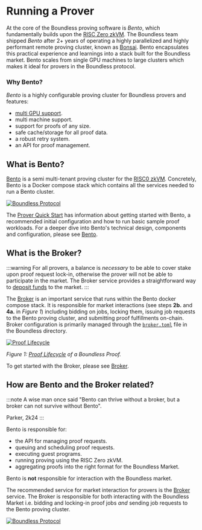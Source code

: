 # Running a Prover

At the core of the Boundless proving software is *Bento*, which fundamentally builds upon the [RISC Zero zkVM](https://dev.risczero.com/api/zkvm/). The Boundless team shipped *Bento* after 2+ years of operating a highly parallelized and highly performant remote proving cluster, known as [Bonsai](https://dev.risczero.com/api/generating-proofs/remote-proving). Bento encapsulates this practical experience and learnings into a stack built for the Boundless market. Bento scales from single GPU machines to large clusters which makes it ideal for provers in the Boundless protocol.

### Why Bento?

*Bento* is a highly configurable proving cluster for Boundless provers and features:

- [multi GPU support](/prove/performance-optimization#multiple-agents-and-gpus).
- multi machine support.
- support for proofs of any size.
- safe cache/storage for all proof data.
- a robust retry system.
- an API for proof management.

## What is Bento?

[Bento](/prove/bento) is a semi multi-tenant proving cluster for the [RISC0 zkVM](https://dev.risczero.com/api/zkvm/). Concretely, Bento is a Docker compose stack which contains all the services needed to run a Bento cluster.

<a href="/bento.png" class="lightgallery">
  <img src="/bento.png" alt="Boundless Protocol" />
</a>

The [Prover Quick Start](/prove/quick-start) has information about getting started with Bento, a recommended initial configuration and how to run basic sample proof workloads. For a deeper dive into Bento's technical design, components and configuration, please see [Bento](/prove/bento). 

## What is the Broker?

:::warning
For all provers, a balance is *necessary* to be able to cover stake upon proof request lock-in, otherwise the prover will not be able to participate in the market. The Broker service provides a straightforward way to [deposit funds](/prove/broker#deposit-to-the-market) to the market.
:::

The [Broker](/prove/broker) is an important service that runs within the Bento docker compose stack. It is responsible for market interactions (see steps **2b.** and **4a.** in *Figure 1*) including bidding on jobs, locking them, issuing job requests to the Bento proving cluster, and submitting proof fulfillments on-chain. Broker configuration is primarily managed through the [`broker.toml`](/prove/broker#settings) file in the Boundless directory. 

<a href="/proof-lifecycle.png" class="lightgallery">
  <img src="/proof-lifecycle.png" alt="Proof Lifecycle" />
</a>

*Figure 1: [Proof Lifecycle](/introduction/proof-lifecycle) of a Boundless Proof.*

To get started with the Broker, please see [Broker](/prove/broker). 

## How are Bento and the Broker related?

:::note
A wise man once said "Bento can thrive without a broker, but a broker can not survive without Bento".

Parker, 2k24
:::

Bento is responsible for:

* the API for managing proof requests.
* queuing and scheduling proof requests.
* executing guest programs.
* running proving using the RISC Zero zkVM.
* aggregating proofs into the right format for the Boundless Market.

Bento is **not** responsible for interaction with the Boundless market.

The recommended service for market interaction for provers is the [Broker](/prove/) service. The Broker is responsible for both interacting with the Boundless Market i.e. bidding and locking-in proof jobs *and* sending job requests to the Bento proving cluster.

<a href="/bento_broker.png" class="lightgallery">
  <img src="/bento_broker.png" alt="Boundless Protocol" />
</a>

